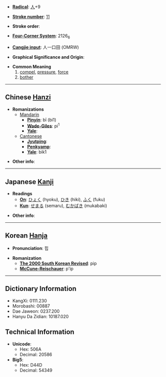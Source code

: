* '''[[Wiktionary:Chinese radical index| Radical]]''': [[Wiktionary:Chinese radical index 人|人]]+9

* '''[[Wiktionary:Chinese total strokes index|Stroke number]]''': [[Wiktionary:Chinese total strokes index 11|11]]

* '''Stroke order''': 

* '''[[Wiktionary:Chinese four corner index|Four-Corner System]]''': 2126<sub>6</sub>

* '''[[Wiktionary:Chinese Cangjie index|Cangjie input]]''': 人一口田 (OMRW)

* '''Graphical Significance and Origin''': 

* '''Common Meaning'''
*#[[compel]], [[pressure]], [[force]]
*# [[bother]]

----

== Chinese [[Hanzi]] ==

* '''Romanizations'''
** [[Mandarin]]
*** '''[[Pinyin]]''': bī (bi1)
*** '''[[Wade-Giles]]''': pi<sup>1</sup>
*** '''[[Yale]]''': 
**[[Cantonese]]
***'''[[Jyutping]]''':
***'''[[Penkyamp]]''': 
***'''[[Yale]]''': bik1

* '''Other info''': 

----

== Japanese [[Kanji]] ==

* '''Readings'''
** '''[[On]]''': [[ひょく]] (hyoku), [[ひき]] (hiki), [[ふく]] (fuku)
** '''[[Kun]]''': [[せまる]] (semaru), [[むかばき]] (mukabaki)

* '''Other info''':  

----

== Korean [[Hanja]] ==

* '''Pronunciation''': 핍

* '''Romanization'''
** '''[[The 2000 South Korean Revised Romanization|The 2000 South Korean Revised]]''': pip
** '''[[McCune-Reischauer]]''': p'ip

----

== Dictionary Information ==

* KangXi: 0111.230
* Morobashi: 00887
* Dae Jaweon: 0237.200
* Hanyu Da Zidian: 10187.020

== Technical Information ==

* '''Unicode''':
** Hex: 506A
** Decimal: 20586
* '''Big5''':
** Hex: D44D
** Decimal: 54349